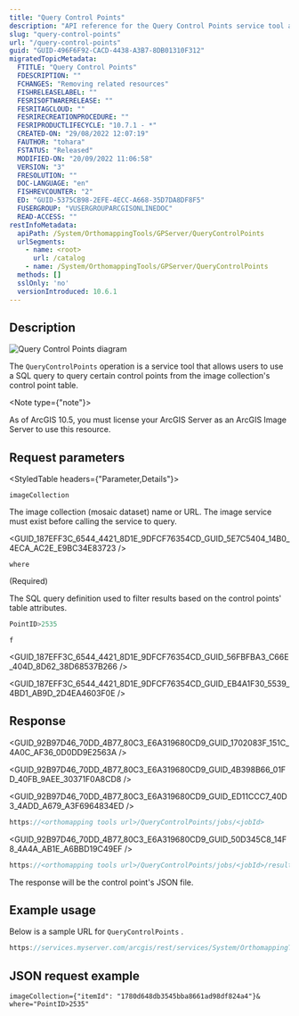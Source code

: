 ```yaml
---
title: "Query Control Points"
description: "API reference for the Query Control Points service tool available in ArcGIS Enterprise."
slug: "query-control-points"
url: "/query-control-points"
guid: "GUID-496F6F92-CACD-4438-A3B7-8DB01310F312"
migratedTopicMetadata:
  FTITLE: "Query Control Points"
  FDESCRIPTION: ""
  FCHANGES: "Removing related resources"
  FISHRELEASELABEL: ""
  FESRISOFTWARERELEASE: ""
  FESRITAGCLOUD: ""
  FESRIRECREATIONPROCEDURE: ""
  FESRIPRODUCTLIFECYCLE: "10.7.1 - *"
  CREATED-ON: "29/08/2022 12:07:19"
  FAUTHOR: "tohara"
  FSTATUS: "Released"
  MODIFIED-ON: "20/09/2022 11:06:58"
  VERSION: "3"
  FRESOLUTION: ""
  DOC-LANGUAGE: "en"
  FISHREVCOUNTER: "2"
  ED: "GUID-5375CB98-2EFE-4ECC-A668-35D7DA8DF8F5"
  FUSERGROUP: "VUSERGROUPARCGISONLINEDOC"
  READ-ACCESS: ""
restInfoMetadata:
  apiPath: /System/OrthomappingTools/GPServer/QueryControlPoints
  urlSegments:
    - name: <root>
      url: /catalog
    - name: /System/OrthomappingTools/GPServer/QueryControlPoints
  methods: []
  sslOnly: 'no'
  versionIntroduced: 10.6.1
---
```



## Description

![Query Control Points diagram](./images/GUID-3F16C1F0-D03A-4418-BDAF-DFF3BE80983E-web.png)

The `QueryControlPoints`  operation is a service tool that allows users to use a SQL query to query certain control points from the image collection's control point table.

<Note type={"note"}>

As of ArcGIS 10.5, you must license your ArcGIS Server as an ArcGIS Image Server to use this resource.

</Note>

##  Request parameters 

<StyledTable headers={"Parameter,Details"}>

<StyledTableRow>

<StyledTableCell cellStyle="markdown">

`imageCollection` 

</StyledTableCell>

<StyledTableCell cellStyle="markdown">

The image collection (mosaic dataset) name or URL. The image service must exist before calling the service to query.

<GUID_187EFF3C_6544_4421_8D1E_9DFCF76354CD_GUID_5E7C5404_14B0_4ECA_AC2E_E9BC34E83723 />

</StyledTableCell>

</StyledTableRow>

<StyledTableRow>

<StyledTableCell cellStyle="markdown">

`where` 

(Required)

</StyledTableCell>

<StyledTableCell cellStyle="markdown">

The SQL query definition used to filter results based on the control points' table attributes.

```javascript
PointID>2535

```

 

</StyledTableCell>

</StyledTableRow>

<StyledTableRow>

<StyledTableCell cellStyle="markdown">

`f` 

</StyledTableCell>

<StyledTableCell cellStyle="markdown">

<GUID_187EFF3C_6544_4421_8D1E_9DFCF76354CD_GUID_56FBFBA3_C66E_404D_8D62_38D68537B266 />

<GUID_187EFF3C_6544_4421_8D1E_9DFCF76354CD_GUID_EB4A1F30_5539_4BD1_AB9D_2D4EA4603F0E />

</StyledTableCell>

</StyledTableRow>

</StyledTable>

## Response

<GUID_92B97D46_70DD_4B77_80C3_E6A319680CD9_GUID_1702083F_151C_4A0C_AF36_0D0DD9E2563A />

<GUID_92B97D46_70DD_4B77_80C3_E6A319680CD9_GUID_4B398B66_01FD_40FB_9AEE_30371F0A8CD8 />

<GUID_92B97D46_70DD_4B77_80C3_E6A319680CD9_GUID_ED11CCC7_40D3_4ADD_A679_A3F6964834ED />

```javascript
https://<orthomapping tools url>/QueryControlPoints/jobs/<jobId>
```

 

<GUID_92B97D46_70DD_4B77_80C3_E6A319680CD9_GUID_50D345C8_14F8_4A4A_AB1E_A6BBD19C49EF />

```javascript
https://<orthomapping tools url>/QueryControlPoints/jobs/<jobId>/results/outControlPoints?token=<your token>&f=json
```

 

The response will be the control point's JSON file.

## Example usage

Below is a sample URL for `QueryControlPoints` .

```javascript
https://services.myserver.com/arcgis/rest/services/System/OrthomappingTools/GPServer/submitJob
```

 

## JSON request example

```other
imageCollection={"itemId": "1780d648db3545bba8661ad98df824a4"}&
where="PointID>2535"

```

 
